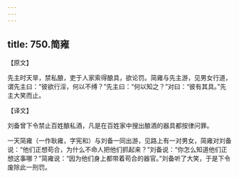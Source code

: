 ```yaml
---
---
---
```

title: 750.简雍
---



【原文】

先主时天旱，禁私酿，吏于人家索得酿具，欲论罚。简雍与先主游，见男女行道，谓先主曰：“彼欲行淫，何以不缚？”先主曰：“何以知之？”对曰：“彼有其具。”先主大笑而止。

【译文】

刘备曾下令禁止百姓酿私酒，凡是在百姓家中搜出酿酒的器具都按律问罪。

一天简雍（一作耿雍，字宪和）与刘备一同出游，见路上有一对男女，简雍对刘备说：“他们正想苟合，为什么不命人把他们抓起来？”刘备说：“你怎么知道他们正想这事哪？”简雍说：“因为他们身上都带着苟合的器官。”刘备听了大笑，于是下令废除此一刑罚。